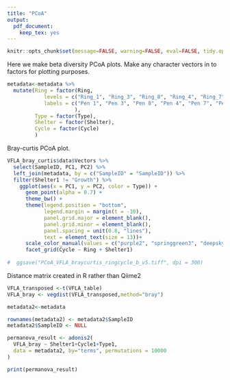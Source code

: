 ```yaml
---
title: "PCoA"
output: 
  pdf_document: 
    keep_tex: yes
---
```



```r
knitr::opts_chunk$set(message=FALSE, warning=FALSE, eval=FALSE, tidy.opts=list(width.cutoff=20), tidy=TRUE, wrap=TRUE)

```


Here we make beta diversity PCoA plots. Make any character vectors in to factors for plotting purposes.
```r
metadata<-metadata %>% 
  mutate(Ring = factor(Ring, 
            levels = c("Ring_1", "Ring_3", "Ring_8", "Ring_4", "Ring_7", "Ring_12"),
            labels = c("Pen 1", "Pen 3", "Pen 8", "Pen 4", "Pen 7", "Pen 12")
                      ),
         Type = factor(Type),
         Shelter = factor(Shelter),
         Cycle = factor(Cycle)
         )

```


Bray-curtis PCoA plot.

```r

VFLA_bray_curtis$data$Vectors %>%
  select(SampleID, PC1, PC2) %>%
  left_join(metadata, by = c("SampleID" = "SampleID")) %>%
  filter(Shelter1 != "Growth") %>%
    ggplot(aes(x = PC1, y = PC2, color = Type)) +
      geom_point(alpha = 0.7) +
      theme_bw() +
      theme(legend.position = "bottom", 
            legend.margin = margin(t = -10),
            panel.grid.major = element_blank(), 
            panel.grid.minor = element_blank(),
            panel.spacing = unit(0.8, "lines"),
            text = element_text(size = 13))+
      scale_color_manual(values = c("purple2", "springgreen3", "deepskyblue1", "gold")) +
      facet_grid(Cycle ~ Ring + Shelter1) 
  
#  ggsave("PCoA_VFLA_braycurtis_ringcycle_b_v5.tiff", dpi = 300)

```

Distance matrix created in R rather than Qiime2

```r
VFLA_transposed <-t(VFLA_table)
VFLA_bray <- vegdist(VFLA_transposed,method="bray")

```


```r
metadata2<-metadata

rownames(metadata2) <- metadata2$SampleID
metadata2$SampleID <- NULL
```

```r
permanova_result <- adonis2(
  VFLA_bray ~ Shelter1+Cycle1+Type1,
  data = metadata2, by="terms", permutations = 10000
)
```

```r
print(permanova_result)
```
